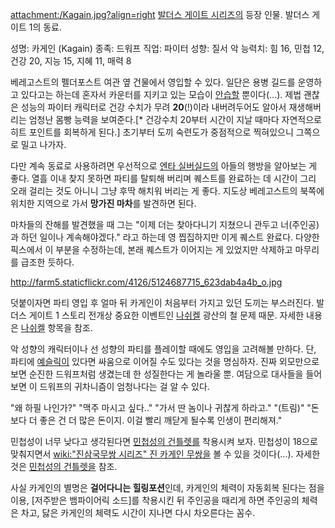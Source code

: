 attachment:/Kagain.jpg?align=right [[발더스 게이트 시리즈]]의 등장 인물. 발더스 게이트 1의 동료.

성명: 카게인 (Kagain) 
종족: 드워프
직업: 파이터
성향: 질서 악 
능력치: 힘 16, 민첩 12, 건강 20, 지능 15, 지혜 11, 매력 8

베레고스트의 펠더포스트 여관 옆 건물에서 영입할 수 있다. 일단은 용병 길드를 운영하고 있다고는 하는데 혼자서 카운터를 지키고 있는 모습이 [[안습]]할 뿐이다(...). 제법 괜찮은 성능의 파이터 캐릭터로 건강 수치가 무려 '''20'''(!)이라 내버려두어도 알아서 재생해버리는 엄청난 몸빵 능력을 보여준다.[* 건강수치 20부터 시간이 지날 때마다 자연적으로 히트 포인트를 회복하게 된다.] 초기부터 도끼 숙련도가 중점적으로 찍혀있으니 그쪽으로 밀고 나가자. 

다만 계속 동료로 사용하려면 우선적으로 [[엔타 실버실드]]의 아들의 행방을 알아보는 게 좋다. 열흘 이내 찾지 못하면 파티를 탈퇴해 버리며 퀘스트를 완료하는 데 시간이 그리 오래 걸리는 것도 아니니 그냥 후딱 해치워 버리는 게 좋다. 지도상 베레고스트의 북쪽에 위치한 지역으로 가서 '''망가진 마차'''를 발견하면 된다.

마차들의 잔해를 발견했을 때 그는 "이제 더는 찾아다니기 지쳤으니 관두고 너(주인공)과 하던 일이나 계속해야겠다." 라고 하는데 영 찝집하지만 이게 퀘스트 완료다. 다양한 픽스에서 이 부분을 수정하는데, 본래 퀘스트가 이어지는 게 있었지만 삭제하고 마무리를 급조한 듯하다.

http://farm5.staticflickr.com/4126/5124687715_623dab4a4b_o.jpg

덧붙이자면 파티 영입 후 얼마 뒤 카게인이 처음부터 가지고 있던 도끼는 부스러진다. 발더스 게이트 1 스토리 전개상 중요한 이벤트인 [[나쉬켈]] 광산의 철 문제 때문. 자세한 내용은 [[나쉬켈]] 항목을 참조.

악 성향의 캐릭터이나 선 성향의 파티를 플레이할 때에도 영입을 고려해볼 만하다. 단, 파티에 [[예슬릭]]이 있다면 싸움으로 이어질 수도 있다는 것을 명심하자. 진짜 외모만으로 보면 순진한 드워프처럼 생겼는데 한 성질한다는 게 놀라울 뿐. 여담으로 대사들을 들어보면 이 드워프의 귀차니즘이 엄청나다는 걸 알 수 있다.

"왜 하필 나인가?"
"맥주 마시고 싶다.."
"가서 딴 놈이나 귀찮게 하라고."
"(트림)"
"돈보다 더 좋은 건 더 많은 돈이지. 이걸 빨리 깨닫게 될수록 인생이 편리해져."

민첩성이 너무 낮다고 생각된다면 [[민첩성의 건틀렛]]를 착용시켜 보자. 민첩성이 18으로 맞춰지면서 [[wiki:"진삼국무쌍 시리즈" 진 카게인 무쌍]]을 볼 수 있을 것이다(...). 자세한 것은 [[민첩성의 건틀렛]]을 참조.

사실 카게인의 별명은 '''걸어다니는 힐링포션'''인데, 카게인의 체력이 자동회복 된다는 점을 이용, [저주받은 뱀파이어릭 소드]를 착용시킨 뒤 주인공을 때리게 하면 주인공의 체력은 차고, 닳은 카게인의 체력도 시간이 지나면 다시 차오른다는 꼼수.
